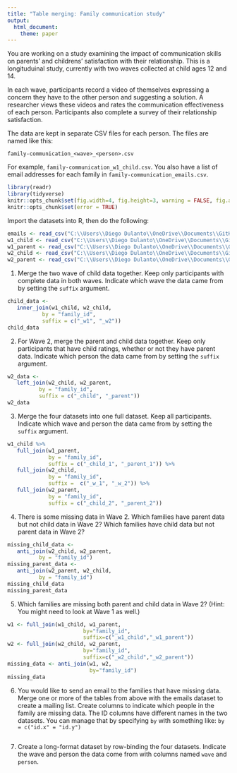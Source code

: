 ```yaml
---
title: "Table merging: Family communication study"
output: 
  html_document:
    theme: paper
---
```


You are working on a study examining the impact of communication skills on parents' and childrens' satisfaction with their relationship. 
This is a longituduinal study, currently with two waves collected at child ages 12 and 14.

In each wave, participants record a video of themselves expressing a concern they have to the other person and suggesting a solution.
A researcher views these videos and rates the communication effectiveness of each person.
Participants also complete a survey of their relationship satisfaction.

The data are kept in separate CSV files for each person.
The files are named like this:

```
family-communication_<wave>_<person>.csv
```

For example, `family-communication_w1_child.csv`.
You also have a list of email addresses for each family in `family-communication_emails.csv`.

```r
library(readr)
library(tidyverse)
knitr::opts_chunk$set(fig.width=4, fig.height=3, warning = FALSE, fig.align = "center")
knitr::opts_chunk$set(error = TRUE)
```


Import the datasets into R, then do the following:

```r
emails <- read_csv("C:\\Users\\Diego Dulanto\\OneDrive\\Documents\\GitHub\\hw-diegodulanto\\participation\\family_communication_emails.csv")
w1_child <- read_csv("C:\\Users\\Diego Dulanto\\OneDrive\\Documents\\GitHub\\hw-diegodulanto\\participation\\family_communication_w1_child.csv")
w1_parent <- read_csv("C:\\Users\\Diego Dulanto\\OneDrive\\Documents\\GitHub\\hw-diegodulanto\\participation\\family_communication_w1_parent.csv")
w2_child <- read_csv("C:\\Users\\Diego Dulanto\\OneDrive\\Documents\\GitHub\\hw-diegodulanto\\participation\\family_communication_w2_child.csv")
w2_parent <- read_csv("C:\\Users\\Diego Dulanto\\OneDrive\\Documents\\GitHub\\hw-diegodulanto\\participation\\family_communication_w2_parent.csv")
```


1. Merge the two wave of child data together.
   Keep only participants with complete data in both waves.
   Indicate which wave the data came from by setting the `suffix` argument.

```r
child_data <- 
   inner_join(w1_child, w2_child, 
           by = "family_id", 
           suffix = c("_w1", "_w2"))
child_data
```


2. For Wave 2, merge the parent and child data together.
   Keep only participants that have child ratings, whether or not they have parent data.
   Indicate which person the data came from by setting the `suffix` argument.

```r
w2_data <- 
   left_join(w2_child, w2_parent, 
          by = "family_id", 
          suffix = c("_child", "_parent"))
w2_data
```


3. Merge the four datasets into one full dataset.
   Keep all participants.
   Indicate which wave and person the data came from by setting the `suffix` argument.

```r
w1_child %>%
   full_join(w1_parent, 
             by = "family_id", 
             suffix = c("_child_1", "_parent_1")) %>% 
   full_join(w2_child, 
             by = "family_id", 
             suffix =  c("_w_1", "_w_2")) %>% 
   full_join(w2_parent, 
             by = "family_id", 
             suffix = c("_child_2", "_parent_2"))
```


4. There is some missing data in Wave 2. 
   Which families have parent data but not child data in Wave 2?
   Which families have child data but not parent data in Wave 2?

```r
missing_child_data <- 
   anti_join(w2_child, w2_parent, 
          by = "family_id")
missing_parent_data <- 
   anti_join(w2_parent, w2_child, 
          by = "family_id")
missing_child_data
missing_parent_data
```


5. Which families are missing both parent and child data in Wave 2?
   (Hint: You might need to look at Wave 1 as well.)

```r
w1 <- full_join(w1_child, w1_parent, 
                        by="family_id", 
                        suffix=c("_w1_child","_w1_parent"))
w2 <- full_join(w2_child, w2_parent, 
                        by="family_id", 
                        suffix=c("_w2_child","_w2_parent"))
missing_data <- anti_join(w1, w2, 
                          by="family_id")
missing_data
```


6. You would like to send an email to the families that have missing data.
   Merge one or more of the tables from above with the emails dataset to create a mailing list.
   Create columns to indicate which people in the family are missing data.
   The ID columns have different names in the two datasets.
   You can manage that by specifying `by` with something like: `by = c("id.x" = "id.y")`

```r

```


7. Create a long-format dataset by row-binding the four datasets.
   Indicate the wave and person the data come from with columns named `wave` and `person`.
